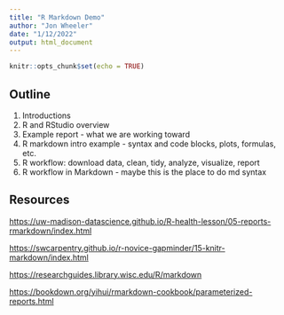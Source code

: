 ```yaml
---
title: "R Markdown Demo"
author: "Jon Wheeler"
date: "1/12/2022"
output: html_document
---
```


```r
knitr::opts_chunk$set(echo = TRUE)
```

## Outline

1. Introductions
1. R and RStudio overview
1. Example report - what we are working toward
1. R markdown intro example - syntax and code blocks, plots, formulas, etc.
1. R workflow: download data, clean, tidy, analyze, visualize, report
1. R workflow in Markdown - maybe this is the place to do md syntax

## Resources

<https://uw-madison-datascience.github.io/R-health-lesson/05-reports-rmarkdown/index.html>

<https://swcarpentry.github.io/r-novice-gapminder/15-knitr-markdown/index.html>

<https://researchguides.library.wisc.edu/R/markdown>

<https://bookdown.org/yihui/rmarkdown-cookbook/parameterized-reports.html>